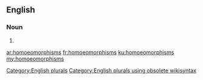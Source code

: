 ==English==

===Noun===
{{head|en}}

# {{plural of|homoeomorphism}}

[[Category:English plurals]][[Category:English plurals using obsolete wikisyntax]]

[[ar:homoeomorphisms]]
[[fr:homoeomorphisms]]
[[ku:homoeomorphisms]]
[[my:homoeomorphisms]]